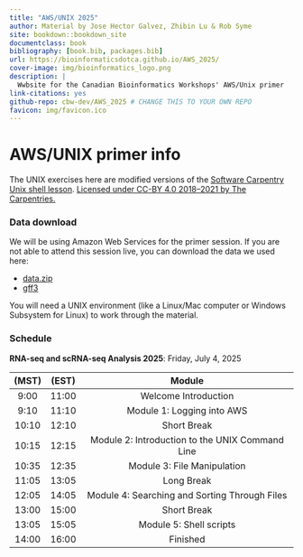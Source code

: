```yaml
--- 
title: "AWS/UNIX 2025"
author: Material by Jose Hector Galvez, Zhibin Lu & Rob Syme
site: bookdown::bookdown_site
documentclass: book
bibliography: [book.bib, packages.bib]
url: https://bioinformaticsdotca.github.io/AWS_2025/ 
cover-image: img/bioinformatics_logo.png
description: |
  Wwbsite for the Canadian Bioinformatics Workshops' AWS/Unix primer
link-citations: yes
github-repo: cbw-dev/AWS_2025 # CHANGE THIS TO YOUR OWN REPO
favicon: img/favicon.ico
---
```


# AWS/UNIX primer info

The UNIX exercises here are modified versions of the [Software Carpentry Unix shell lesson](https://swcarpentry.github.io/shell-novice/). [Licensed under CC-BY 4.0 2018–2021 by The Carpentries.](https://carpentries.org/)

### Data download
We will be using Amazon Web Services for the primer session. If you are not able to attend this session live, you can download the data we used here: 

* [data.zip](https://drive.google.com/file/d/1Rckn6rUl9Tv1XnUcG7MvcAztqhqqCIs-/view?usp=drive_link)
* [gff3](https://drive.google.com/file/d/1GX4LZlIkXiRQqOZD6Tq30eErSZ3Dgd6n/view?usp=drive_link)

You will need a UNIX environment (like a Linux/Mac computer or Windows Subsystem for Linux) to work through the material.

### Schedule

**RNA-seq and scRNA-seq Analysis 2025**: Friday, July 4, 2025

| (MST) | (EST) |                      Module                     |
|:-----:|:-----:|:-----------------------------------------------:|
|  9:00 | 11:00 |               Welcome Introduction              |
|  9:10 | 11:10 |            Module 1: Logging into AWS           |
| 10:10 | 12:10 |                   Short Break                   |
| 10:15 | 12:15 | Module 2: Introduction to the UNIX Command Line |
| 10:35 | 12:35 |           Module 3: File Manipulation           |
| 11:05 | 13:05 |                    Long Break                   |
| 12:05 | 14:05 |  Module 4: Searching and Sorting Through Files  |
| 13:00 | 15:00 |                   Short Break                   |
| 13:05 | 15:05 |             Module 5: Shell scripts             |
| 14:00 | 16:00 |                     Finished                    |

